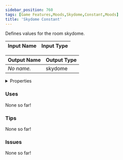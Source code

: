 ```yaml
---
sidebar_position: 760
tags: [Game Features,Moods,Skydome,Constant,Moods]
title: 'Skydome Constant'
---
```


Defines values for the room skydome.



<IChip uuid="bff88a1e-4888-4e03-a1f4-804864a2f177"/>

| Input Name | Input Type |
|-----------|-----------|

| Output Name | Output Type |
|-----------|-----------|
| *No name.* | skydome |


<details>
  <summary>Properties</summary>
  <div>
    <div>
    <table>
      <thead>
        <tr>
          <th>Is beta required?</th>
          <th>No</th>
        </tr>
        <tr>
          <th>Is this chip a trolling risk?</th>
          <th>No</th>
        </tr>
        <tr>
          <th>Is this chip a role assignment risk?</th>
          <th>No</th>
        </tr>
        <tr>
          <th>Chip UUID</th>
          <th>bff88a1e-4888-4e03-a1f4-804864a2f177</th>
        </tr>
        <tr>
          <th>Room availability</th>
          <th>Available everywhere</th>
        </tr>
      </thead>
    </table>
    </div>
  </div>
</details>

### Uses

None so far!

### Tips

None so far!

### Issues

None so far!